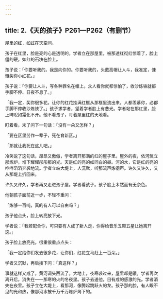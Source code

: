```yaml
---
---
---
```

title: 2.《天的孩子》P261—P262（有删节）
---





屋里的红，如虹在天空间。

孩子在红里，脸是亮的心是透明的。学者立在那屋里，被那透红彻红惊着了，脸上僵的硬，如红的石块在脸上。

孩子说：「你要听我的。我是向你的。你要听我的，头戴高帽让人斗，我准定，慷慨奖你小红花。」

孩子说：「你要让人斗，写各种罪名在帽上。众人看你就都惊怕了，收沙炼铁就都手脚不停、日夜不息了。」

「我一定，奖你很多花。让你的红花挂满红框从那框里流出来。人都羡慕你，必都手脚不停收沙炼铁了。」孩子求学者，望着学者脸上有悲光。学者站在那红里，脸上睥睨如霜化不开。他不看孩子，盯着屋里红的天地看。

盯着看，末了问下一句话：「没有一朵又怎样？」

「要在区里劳作一辈子，死在育新区。」

「那就让我死在这儿吧。」

冷笑说了这句话，昂昂又傲傲，学者离开那满的红的屋子里。屋外的夜，依河筑立那炼炉，堆下耀耀彤彤那的光。天是红的亮的如同白的昼。河的水，它是红的亮的哗哗滔滔奔袭地流。学者立站大堤上，人沉默，听那流声炼钢声。许久又许久，又从那堤上折回来。

许久又许久，学者再又走进孩子屋。学者看孩子。孩子脸上木然面有无奈色。

他朝孩子面前近一步，不轻不重问：

「炼够一百吨，真的有人可以自由吗？」

孩子他点头，脸上转亮放下光。

学者说：「我若配合你，可只要有人成了新人走，你得给音乐五颗五星让她离开这。」

孩子脸上放亮光，很重很重点点头：

「我一定给你们发去很多花，让你们，红花立马赶上一百朵。」

学者又沉默，再后接下问：「真这样？」

事就这样又成了。黄河调头西流了。大地上，夜寒袭过来，屋里却是暖。学者再次离开后，消失在——那寒的火的冬夜里。孩子去送他，目有成的感激的光。学者消失在夜里。孩子立在大堤上，看那河，像腾起跳跃火的龙。孩子那的脸，有人眼不见的光和热，像那河水被千万千万炼炉烤下的。